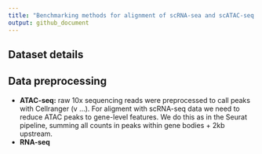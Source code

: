 ```yaml
---
title: "Benchmarking methods for alignment of scRNA-sea and scATAC-seq data"
output: github_document
---
```


## Dataset details 

## Data preprocessing

- **ATAC-seq:** raw 10x sequencing reads were preprocessed to call peaks with Cellranger (v ...). For aligment with scRNA-seq data we need to reduce ATAC peaks to gene-level features. We do this as in the Seurat pipeline, summing all counts in peaks within gene bodies + 2kb upstream. 
- **RNA-seq**
